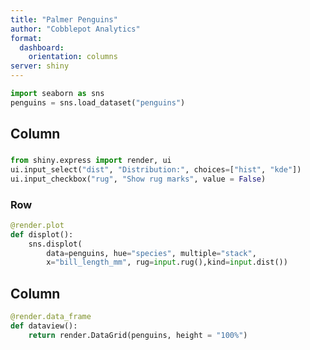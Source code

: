 ```yaml
---
title: "Palmer Penguins"
author: "Cobblepot Analytics"
format:
  dashboard:
    orientation: columns
server: shiny
---
```


```python
import seaborn as sns
penguins = sns.load_dataset("penguins")
```


## Column

### {.toolbar}

```python
from shiny.express import render, ui
ui.input_select("dist", "Distribution:", choices=["hist", "kde"])
ui.input_checkbox("rug", "Show rug marks", value = False)
```

### Row

```python
@render.plot
def displot():
    sns.displot(
        data=penguins, hue="species", multiple="stack",
        x="bill_length_mm", rug=input.rug(),kind=input.dist())
```

## Column

```python
@render.data_frame
def dataview():
    return render.DataGrid(penguins, height = "100%")
```
